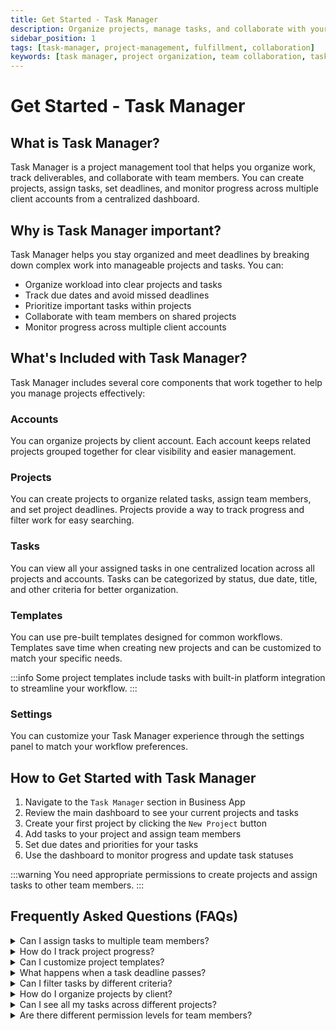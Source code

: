 ```yaml
---
title: Get Started - Task Manager
description: Organize projects, manage tasks, and collaborate with your team using Task Manager in Business App.
sidebar_position: 1
tags: [task-manager, project-management, fulfillment, collaboration]
keywords: [task manager, project organization, team collaboration, task tracking]
---
```


# Get Started - Task Manager

## What is Task Manager?

Task Manager is a project management tool that helps you organize work, track deliverables, and collaborate with team members. You can create projects, assign tasks, set deadlines, and monitor progress across multiple client accounts from a centralized dashboard.

## Why is Task Manager important?

Task Manager helps you stay organized and meet deadlines by breaking down complex work into manageable projects and tasks. You can:

- Organize workload into clear projects and tasks
- Track due dates and avoid missed deadlines
- Prioritize important tasks within projects
- Collaborate with team members on shared projects
- Monitor progress across multiple client accounts

## What's Included with Task Manager?

Task Manager includes several core components that work together to help you manage projects effectively:

### Accounts
You can organize projects by client account. Each account keeps related projects grouped together for clear visibility and easier management.

### Projects
You can create projects to organize related tasks, assign team members, and set project deadlines. Projects provide a way to track progress and filter work for easy searching.

### Tasks
You can view all your assigned tasks in one centralized location across all projects and accounts. Tasks can be categorized by status, due date, title, and other criteria for better organization.

### Templates
You can use pre-built templates designed for common workflows. Templates save time when creating new projects and can be customized to match your specific needs.

:::info
Some project templates include tasks with built-in platform integration to streamline your workflow.
:::

### Settings
You can customize your Task Manager experience through the settings panel to match your workflow preferences.

## How to Get Started with Task Manager

1. Navigate to the `Task Manager` section in Business App
2. Review the main dashboard to see your current projects and tasks
3. Create your first project by clicking the `New Project` button
4. Add tasks to your project and assign team members
5. Set due dates and priorities for your tasks
6. Use the dashboard to monitor progress and update task statuses

:::warning
You need appropriate permissions to create projects and assign tasks to other team members.
:::

## Frequently Asked Questions (FAQs)

<details>
<summary>Can I assign tasks to multiple team members?</summary>

Yes, you can assign individual tasks to specific team members within your projects.
</details>

<details>
<summary>How do I track project progress?</summary>

You can monitor project progress through the main dashboard, which shows task completion status and upcoming deadlines.
</details>

<details>
<summary>Can I customize project templates?</summary>

Yes, you can customize templates when adding them to your collection to match your specific workflow needs.
</details>

<details>
<summary>What happens when a task deadline passes?</summary>

Overdue tasks will be highlighted in your dashboard so you can quickly identify and address them.
</details>

<details>
<summary>Can I filter tasks by different criteria?</summary>

Yes, you can filter tasks by status, due date, title, and other criteria to organize your view.
</details>

<details>
<summary>How do I organize projects by client?</summary>

You can assign projects to specific client accounts to keep related work organized and easily accessible.
</details>

<details>
<summary>Can I see all my tasks across different projects?</summary>

Yes, the task view provides a centralized location to see all your assigned tasks across all projects and accounts.
</details>

<details>
<summary>Are there different permission levels for team members?</summary>

Yes, team members need appropriate permissions to create projects and assign tasks to others.
</details>